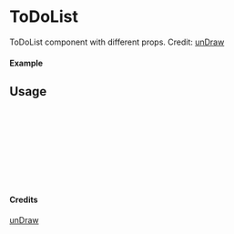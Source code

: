 
<Meta of={ToDoList} title="unDraw/ToDoList" />

# ToDoList

ToDoList component with different props.
Credit: [unDraw](https://undraw.co/illustrations)

#### Example

<Canvas of={ToDoList.Primary} />

## Usage

```ts
import { ToDoList } from "yadl-ui";

const Example = () => {
  return (
      <ToDoList />
  );
};

export default Example;
```

#### Credits
[unDraw](https://undraw.co/illustrations)
